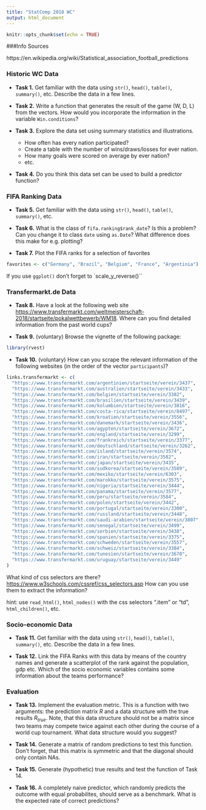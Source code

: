 ```yaml
---
title: "StatComp 2018 WC"
output: html_document
---
```


```r
knitr::opts_chunk$set(echo = TRUE)
```

###Info Sources

https://en.wikipedia.org/wiki/Statistical_association_football_predictions



### Historic WC Data

* **Task 1.** Get familiar with the data using `str()`, `head()`, `table()`, `summary()`, etc. Describe the data in a few lines.

* **Task 2.** Write a function that generates the result of the game (W, D, L) from the vectors. How would you incorporate the information in the variable `Win.conditions`?

* **Task 3.** Explore the data set using summary statistics and illustrations. 

  - How often has every nation participated?
  - Create a table with the number of wins/draws/losses for ever nation.
  - How many goals were scored on average by ever nation?
  - etc.

* **Task 4.** Do you think this data set can be used to build a predictor function?


### FIFA Ranking Data

* **Task 5.** Get familiar with the data using `str()`, `head()`, `table()`, `summary()`, etc. 

* **Task 6.** What is the class of `fifa.ranking$rank_date`? Is this a problem? Can you change it to class `date` using `as.Date`? What difference does this make for e.g. plotting?

* **Task 7.** Plot the FIFA ranks for a selection of favorites
```r
favorites <- c("Germany", "Brazil", "Belgium", "France", "Argentinia")
```
If you use `ggplot()` don't forget to `scale_y_reverse()``


### Transfermarkt.de Data

* **Task 8.** Have a look at the following web site [https://www.transfermarkt.com/weltmeisterschaft-2018/startseite/pokalwettbewerb/WM18](https://www.transfermarkt.com/weltmeisterschaft-2018/startseite/pokalwettbewerb/WM18). Where can you find detailed information from the past world cups?

* **Task 9.** (voluntary) Browse the vignette of the following package:

```r
library(rvest)
```

* **Task 10.** (voluntary) How can you scrape the relevant information of the following websites (in the order of the vector `participants`)?

```r
links.transfermarkt <- c(
  "https://www.transfermarkt.com/argentinien/startseite/verein/3437",
  "https://www.transfermarkt.com/australien/startseite/verein/3433",
  "https://www.transfermarkt.com/belgien/startseite/verein/3382",
  "https://www.transfermarkt.com/brasilien/startseite/verein/3439",
  "https://www.transfermarkt.com/kolumbien/startseite/verein/3816",
  "https://www.transfermarkt.com/costa-rica/startseite/verein/8497",
  "https://www.transfermarkt.com/kroatien/startseite/verein/3556",
  "https://www.transfermarkt.com/danemark/startseite/verein/3436",
  "https://www.transfermarkt.com/agypten/startseite/verein/3672",
  "https://www.transfermarkt.com/england/startseite/verein/3299",
  "https://www.transfermarkt.com/frankreich/startseite/verein/3377",
  "https://www.transfermarkt.com/deutschland/startseite/verein/3262",
  "https://www.transfermarkt.com/island/startseite/verein/3574",
  "https://www.transfermarkt.com/iran/startseite/verein/3582",
  "https://www.transfermarkt.com/japan/startseite/verein/3435",
  "https://www.transfermarkt.com/sudkorea/startseite/verein/3589",
  "https://www.transfermarkt.com/mexiko/startseite/verein/6303",
  "https://www.transfermarkt.com/marokko/startseite/verein/3575",
  "https://www.transfermarkt.com/nigeria/startseite/verein/3444",
  "https://www.transfermarkt.com/panama/startseite/verein/3577",
  "https://www.transfermarkt.com/peru/startseite/verein/3584",
  "https://www.transfermarkt.com/polen/startseite/verein/3442",
  "https://www.transfermarkt.com/portugal/startseite/verein/3300",
  "https://www.transfermarkt.com/russland/startseite/verein/3448",
  "https://www.transfermarkt.com/saudi-arabien/startseite/verein/3807",
  "https://www.transfermarkt.com/senegal/startseite/verein/3499",
  "https://www.transfermarkt.com/serbien/startseite/verein/3438",
  "https://www.transfermarkt.com/spanien/startseite/verein/3375",
  "https://www.transfermarkt.com/schweden/startseite/verein/3557",
  "https://www.transfermarkt.com/schweiz/startseite/verein/3384",
  "https://www.transfermarkt.com/tunesien/startseite/verein/3670",
  "https://www.transfermarkt.com/uruguay/startseite/verein/3449"
)
```

What kind of css selectors are there? [https://www.w3schools.com/cssref/css_selectors.asp](https://www.w3schools.com/cssref/css_selectors.asp) How can you use them to extract the information?

hint: use `read_html()`, `html_nodes()` with the css selectors ".item" or "td", `html_children()`, etc.


### Socio-economic Data

* **Task 11.** Get familiar with the data using `str()`, `head()`, `table()`, `summary()`, etc. Describe the data in a few lines. 

* **Task 12.** Link the FIFA Ranks with this data by means of the country names and generate a scatterplot of the rank against the population, gdp etc. Which of the socio economic variables contains some information about the teams performance?


### Evaluation

* **Task 13.** Implement the evaluation metric. This is a function with two arguments: the prediction matrix $R$ and a data structure with the true results $R_{true}$. Note, that this data structure should not be a matrix since two teams may compete twice against each other during the course of a world cup tournament. What data structure would you suggest?

* **Task 14.** Generate a matrix of random predictions to test this function. Don't forget, that this matrix is symmetric and that the diagonal should only contain NAs. 

* **Task 15.** Generate (hypothetic) true results and test the function of Task 14.

* **Task 16.** A completely naive predictor, which randomly predicts the outcome with equal probabilites, should serve as a benchmark. What is the expected rate of correct predictions?
  
  